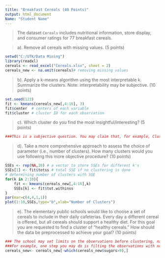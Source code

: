 ---
title: "Breakfast Cereals (40 Points)"
output: html_document
Name: "Student Name"
---

> The dataset `Cereals` includes nutritional information, store display, and consumer ratings for 77 breakfast cereals.

> a). Remove all cereals with missing values. (5 points)

```{r}
setwd("C:/UTK/Data Mining")
library(readxl)
cereals <- read_excel("Cereals.xlsx", sheet = 2)
cereals_new <- na.omit(cereals)# removing missing values
```

> b). Apply a k-means algorithm using the most interpretable k. Summarize the clusters. Note: interpretability may be subjective. (10 points)

```{r}
set.seed(123)
fit <- kmeans(cereals_new[,4:16], 3)
fit$center  # centers of each variable
fit$cluster # cluster ID for each observation

```

> c). Which cluster do you find the most insightful/interesting? (5 points)

```{r}
###This is a subjective question. You may claim that, for example, Cluster 1 has the highest fat and sugars, which may be unhealthier than the other two clusters.
```

> d). Take a more comprehensive approach to assess the choice of parameter (i.e., number of clusters). How many clusters would you use following this more objective procedure? (10 points)

```{r}
SSEs <- rep(NA,10) # a vector to store SSEs for different k's
SSEs[1] <- fit$totss # total SSE if no clustering is done
# determining number of clusters with SSE
for(k in 2:10){
	fit <- kmeans(cereals_new[,4:16],k)
	SSEs[k] <- fit$tot.withinss
}
par(mar=c(4,4,1,1))
plot(1:10,SSEs,type="b",xlab="Number of Clusters")
```

> e). The elementary public schools would like to choose a set of cereals to include in their daily cafeterias. Every day a different cereal is offered, but all cereals should support a healthy diet. For this goal you are requested to find a cluster of "healthy cereals." How should the data be preprocessed to achieve your goal? (10 points)

```{r}
### The school may set limits on the observations before clustering, namely, max calories, min protein, low fat, low sugar...
###For example, one step you may do is filting the observations with no more than 9 grams of sugar:
cereals_new<- cereals_new[-which(cereals_new$sugars>9),]
```




